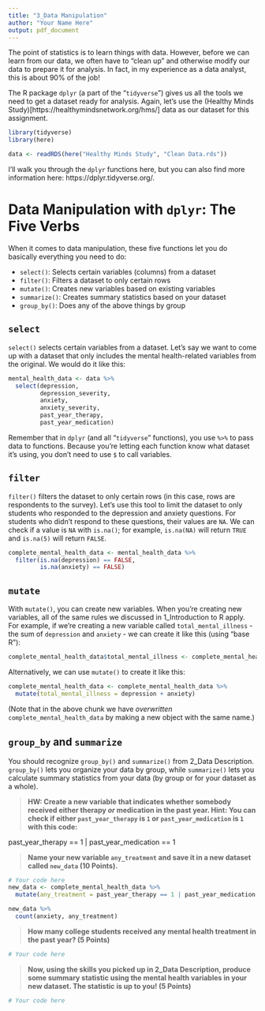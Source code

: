 ```yaml
---
title: "3_Data Manipulation"
author: "Your Name Here"
output: pdf_document
---
```


The point of statistics is to learn things with data. However, before we can learn from our data, we often have to "clean up" and otherwise modify our data to prepare it for analysis. In fact, in my experience as a data analyst, this is about 90% of the job!

The R package `dplyr` (a part of the "`tidyverse`") gives us all the tools we need to get a dataset ready for analysis. Again, let's use the (Healthy Minds Study)[https://healthymindsnetwork.org/hms/] data as our dataset for this assignment.

```r
library(tidyverse)
library(here)

data <- readRDS(here("Healthy Minds Study", "Clean Data.rds"))
```

I'll walk you through the `dplyr` functions here, but you can also find more information here: https://dplyr.tidyverse.org/. 

# Data Manipulation with `dplyr`: The Five Verbs

When it comes to data manipulation, these five functions let you do basically everything you need to do:

- `select()`: Selects certain variables (columns) from a dataset
- `filter()`: Filters a dataset to only certain rows
- `mutate()`: Creates new variables based on existing variables
- `summarize()`: Creates summary statistics based on your dataset
- `group_by()`: Does any of the above things by group

## `select`

`select()` selects certain variables from a dataset. Let's say we want to come up with a dataset that only includes the mental health-related variables from the original. We would do it like this:

```r
mental_health_data <- data %>%
  select(depression,
         depression_severity,
         anxiety,
         anxiety_severity,
         past_year_therapy,
         past_year_medication)
```

Remember that in `dplyr` (and all "`tidyverse`" functions), you use `%>%` to pass data to functions. Because you're letting each function know what dataset it's using, you don't need to use `$` to call variables.

## `filter`

`filter()` filters the dataset to only certain rows (in this case, rows are respondents to the survey). Let's use this tool to limit the dataset to only students who responded to the depression and anxiety questions. For students who didn't respond to these questions, their values are `NA`. We can check if a value is `NA` with `is.na()`; for example, `is.na(NA)` will return `TRUE` and `is.na(5)` will return `FALSE`.

```r
complete_mental_health_data <- mental_health_data %>%
  filter(is.na(depression) == FALSE,
         is.na(anxiety) == FALSE)
```

## `mutate`

With `mutate()`, you can create new variables. When you're creating new variables, all of the same rules we discussed in 1_Introduction to R apply. For example, if we're creating a new variable called `total_mental_illness` - the sum of `depression` and `anxiety` - we can create it like this (using "base R"):

```r
complete_mental_health_data$total_mental_illness <- complete_mental_health_data$depression + complete_mental_health_data$anxiety
```

Alternatively, we can use `mutate()` to create it like this:

```r
complete_mental_health_data <- complete_mental_health_data %>%
  mutate(total_mental_illness = depression + anxiety)
```

(Note that in the above chunk we have _overwritten_ `complete_mental_health_data` by making a new object with the same name.)

## `group_by` and `summarize`

You should recognize `group_by()` and `summarize()` from 2_Data Description. `group_by()` lets you organize your data by group, while `summarize()` lets you calculate summary statistics from your data (by group or for your dataset as a whole).

> **HW: Create a new variable that indicates whether somebody received either therapy _or_ medication in the past year. Hint: You can check if either `past_year_therapy` is `1` or `past_year_medication` is `1` with this code:**

past_year_therapy == 1 | past_year_medication == 1

> **Name your new variable `any_treatment` and save it in a new dataset called `new_data` (10 Points).**

```r
# Your code here
new_data <- complete_mental_health_data %>%
  mutate(any_treatment = past_year_therapy == 1 | past_year_medication == 1)

new_data %>%
  count(anxiety, any_treatment)
```

> **How many college students received any mental health treatment in the past year? (5 Points)**

```r
# Your code here

```

> **Now, using the skills you picked up in 2_Data Description, produce some summary statistic using the mental health variables in your new dataset. The statistic is up to you! (5 Points)**

```r
# Your code here

```
